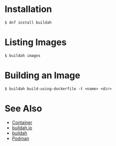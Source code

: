 = Installation =

<pre>
$ dnf install buildah
</pre>

= Listing Images =

<pre>
$ buildah images
</pre>

= Building an Image =

<pre>
$ buildah build-using-dockerfile -t <name> <dir>
</pre>

= See Also =

* [[Container]]
* [https://buildah.io/ buildah.io]
* [https://github.com/projectatomic/buildah buildah]
* [[Podman]]